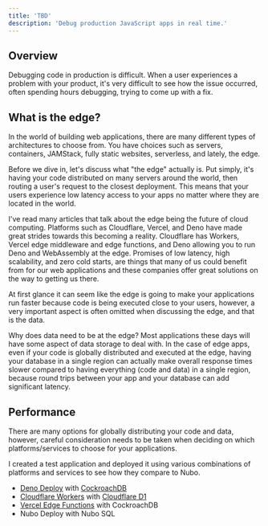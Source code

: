 ```yaml
---
title: 'TBD'
description: 'Debug production JavaScript apps in real time.'
---
```


## Overview

Debugging code in production is difficult. When a user experiences a problem with your product, it's very difficult to see how the issue occurred, often spending hours debugging, trying to come up with a fix.

<Card
  title="Sign up for Early Access"
  icon="circle-play"
  href="https://tbd.sh"
/>

## What is the edge?

In the world of building web applications, there are many different types of
architectures to choose from. You have choices such as servers, containers,
JAMStack, fully static websites, serverless, and lately, the edge.

Before we dive in, let's discuss what "the edge" actually is. Put simply, it's
having your code distributed on many servers around the world, then routing a
user's request to the closest deployment. This means that your users experience
low latency access to your apps no matter where they are located in the world.

I've read many articles that talk about the edge being the future of cloud
computing. Platforms such as Cloudflare, Vercel, and Deno have made great
strides towards this becoming a reality. Cloudflare has Workers, Vercel edge
middleware and edge functions, and Deno allowing you to run Deno and WebAssembly
at the edge. Promises of low latency, high scalability, and zero cold starts,
are things that many of us could benefit from for our web applications and these
companies offer great solutions on the way to getting us there.

At first glance it can seem like the edge is going to make your applications run
faster because code is being executed close to your users, however, a very
important aspect is often omitted when discussing the edge, and that is the
data.

Why does data need to be at the edge? Most applications these days will have
some aspect of data storage to deal with. In the case of edge apps, even if your
code is globally distributed and executed at the edge, having your database in a
single region can actually make overall response times slower compared to having
everything (code and data) in a single region, because round trips between your
app and your database can add significant latency.

## Performance

There are many options for globally distributing your code and data, however,
careful consideration needs to be taken when deciding on which
platforms/services to choose for your applications.

I created a test application and deployed it using various combinations of
platforms and services to see how they compare to Nubo.

- [Deno Deploy](https://deno.com/deploy) with
  [CockroachDB](https://www.cockroachlabs.com/)
- [Cloudflare Workers](https://workers.cloudflare.com/) with
  [Cloudflare D1](https://developers.cloudflare.com/d1)
- [Vercel Edge Functions](https://vercel.com/docs/concepts/functions/edge-functionss)
  with CockroachDB
- Nubo Deploy with Nubo SQL
